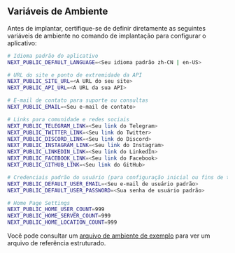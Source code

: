 ## Variáveis de Ambiente

Antes de implantar, certifique-se de definir diretamente as seguintes variáveis de ambiente no comando de implantação para configurar o aplicativo:

```bash
# Idioma padrão do aplicativo
NEXT_PUBLIC_DEFAULT_LANGUAGE=<Seu idioma padrão zh-CN | en-US>

# URL do site e ponto de extremidade da API
NEXT_PUBLIC_SITE_URL=<A URL do seu site>
NEXT_PUBLIC_API_URL=<A URL da sua API>

# E-mail de contato para suporte ou consultas
NEXT_PUBLIC_EMAIL=<Seu e-mail de contato>

# Links para comunidade e redes sociais
NEXT_PUBLIC_TELEGRAM_LINK=<Seu link do Telegram>
NEXT_PUBLIC_TWITTER_LINK=<Seu link do Twitter>
NEXT_PUBLIC_DISCORD_LINK=<Seu link do Discord>
NEXT_PUBLIC_INSTAGRAM_LINK=<Seu link do Instagram>
NEXT_PUBLIC_LINKEDIN_LINK=<Seu link do LinkedIn>
NEXT_PUBLIC_FACEBOOK_LINK=<Seu link do Facebook>
NEXT_PUBLIC_GITHUB_LINK=<Seu link do GitHub>

# Credenciais padrão do usuário (para configuração inicial ou fins de teste)
NEXT_PUBLIC_DEFAULT_USER_EMAIL=<Seu e-mail de usuário padrão>
NEXT_PUBLIC_DEFAULT_USER_PASSWORD=<Sua senha de usuário padrão>

# Home Page Settings
NEXT_PUBLIC_HOME_USER_COUNT=999
NEXT_PUBLIC_HOME_SERVER_COUNT=999
NEXT_PUBLIC_HOME_LOCATION_COUNT=999
```

Você pode consultar um [arquivo de ambiente de exemplo](https://github.com/perfect-panel/ppanel-web/blob/main/apps/user/.env.template) para ver um arquivo de referência estruturado.


<Giscus />
